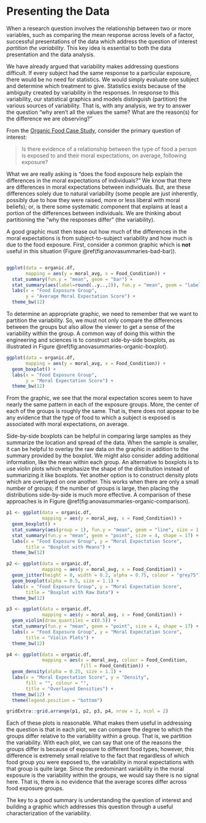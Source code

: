 # Presenting the Data {#ANOVAsummaries}

When a research question involves the relationship between two or more variables, such as comparing the mean response across levels of a factor, successful presentations of the data which address the question of interest _partition the variability_.  This key idea is essential to both the data presentation and the data analysis.

We have already argued that variability makes addressing questions difficult.  If every subject had the same response to a particular exposure, there would be no need for statistics.  We would simply evaluate one subject and determine which treatment to give.  Statistics exists because of the ambiguity created by variability in the responses.  In response to this variability, our statistical graphics and models distinguish (partition) the various sources of variability.  That is, with any analysis, we try to answer the question "why aren't all the values the same?  What are the reason(s) for the difference we are observing?"

From the [Organic Food Case Study](#CaseOrganic), consider the primary question of interest:

  > Is there evidence of a relationship between the type of food a person is exposed to and their moral expectations, on average, following exposure?
  
What we are really asking is "does the food exposure help explain the differences in the moral expectations of individuals?"  We know that there are differences in moral expectations between individuals.  But, are these differences solely due to natural variability (some people are just inherently, possibly due to how they were raised, more or less liberal with moral beliefs); or, is there some systematic component that explains at least a portion of the differences between individuals.  We are thinking about partitioning the "why the responses differ" (the variability).

A good graphic must then tease out how much of the differences in the moral expectations is from subject-to-subject variability and how much is due to the food exposure.  First, consider a common graphic which is __not__ useful in this situation (Figure \@ref(fig:anovasummaries-bad-bar)).

```r
```

```r
ggplot(data = organic.df,
       mapping = aes(y = moral_avg, x = Food_Condition)) +
  stat_summary(fun.y = "mean", geom = "bar") +
  stat_summary(aes(label=round(..y..,2)), fun.y = "mean", geom = "label") +
  labs(x = "Food Exposure Group",
       y = "Average Moral Expectation Score") +
  theme_bw(12)
```

To determine an appropriate graphic, we need to remember that we want to partition the variability. So, we must not only compare the differences between the groups but also allow the viewer to get a sense of the variability within the group.  A common way of doing this within the engineering and sciences is to construct side-by-side boxplots, as illustrated in Figure \@ref(fig:anovasummaries-organic-boxplot).

```r
ggplot(data = organic.df,
       mapping = aes(y = moral_avg, x = Food_Condition)) +
  geom_boxplot() +
  labs(x = "Food Exposure Group",
       y = "Moral Expectation Score") +
  theme_bw(12)
```

From the graphic, we see that the moral expectation scores seem to have nearly the same pattern in each of the exposure groups.  More, the center of each of the groups is roughly the same.  That is, there does not appear to be any evidence that the type of food to which a subject is exposed is associated with moral expectations, on average.  

Side-by-side boxplots can be helpful in comparing large samples as they summarize the location and spread of the data.  When the sample is smaller, it can be helpful to overlay the raw data on the graphic in addition to the summary provided by the boxplot.  We might also consider adding additional information, like the mean within each group.  An alternative to boxplots is to use violin plots which emphasize the shape of the distribution instead of summarizing it like boxplots.  Yet another option is to construct density plots which are overlayed on one another.  This works when there are only a small number of groups; if the number of groups is large, then placing the distributions side-by-side is much more effective.  A comparison of these approaches is in Figure \@ref(fig:anovasummaries-organic-comparison).  

```r
p1 <- ggplot(data = organic.df,
             mapping = aes(y = moral_avg, x = Food_Condition)) +
  geom_boxplot() +
  stat_summary(aes(group = 1), fun.y = "mean", geom = "line", size = 1.25) +
  stat_summary(fun.y = "mean", geom = "point", size = 4, shape = 17) +
  labs(x = "Food Exposure Group", y = "Moral Expectation Score", 
       title = "Boxplot with Means") +
  theme_bw(12)

p2 <- ggplot(data = organic.df,
             mapping = aes(y = moral_avg, x = Food_Condition)) +
  geom_jitter(height = 0, width = 0.2, alpha = 0.75, colour = "grey75") +
  geom_boxplot(alpha = 0.5, size = 1.1) +
  labs(x = "Food Exposure Group", y = "Moral Expectation Score",
       title = "Boxplot with Raw Data") +
  theme_bw(12)

p3 <- ggplot(data = organic.df,
             mapping = aes(y = moral_avg, x = Food_Condition)) +
  geom_violin(draw_quantiles = c(0.5)) +
  stat_summary(fun.y = "mean", geom = "point", size = 4, shape = 17) +
  labs(x = "Food Exposure Group", y = "Moral Expectation Score",
       title = "Violin Plots") +
  theme_bw(12)

p4 <- ggplot(data = organic.df,
             mapping = aes(x = moral_avg, colour = Food_Condition,
                           fill = Food_Condition)) +
  geom_density(alpha = 0.25, size = 1.1) +
  labs(x = "Moral Expectation Score", y = "Density",
       fill = "", colour = "",
       title = "Overlayed Densities") +
  theme_bw(12) + 
  theme(legend.position = "bottom")

gridExtra::grid.arrange(p1, p2, p3, p4, nrow = 2, ncol = 2)
```

Each of these plots is reasonable.  What makes them useful in addressing the question is that in each plot, we can compare the degree to which the groups differ relative to the variability within a group.  That is, we partition the variability.  With each plot, we can say that one of the reasons the groups differ is because of exposure to different food types; however, this difference is extremely small relative to the fact that regardless of which food group you were exposed to, the variability in moral expectations with that group is quite large.  Since the predominant variability in the moral exposure is the variability within the groups, we would say there is no signal here.  That is, there is no evidence that the average scores differ across food exposure groups.

The key to a good summary is understanding the question of interest and building a graphic which addresses this question through a useful characterization of the variability.
